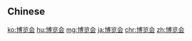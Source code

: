 {{also|博覽會}}
==Chinese==
{{zh-see|博覽會}}

[[ko:博览会]]
[[hu:博览会]]
[[mg:博览会]]
[[ja:博览会]]
[[chr:博览会]]
[[zh:博览会]]